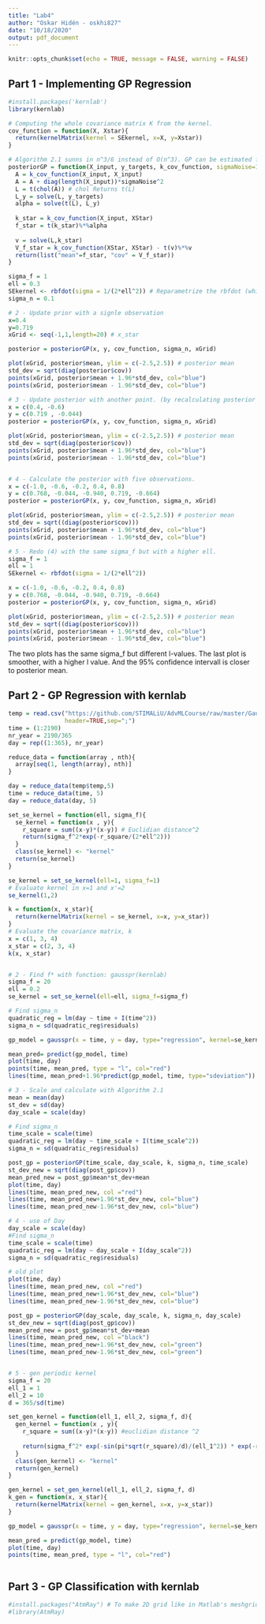 ```yaml
---
title: "Lab4"
author: "Oskar Hidén - oskhi827"
date: "10/18/2020"
output: pdf_document
---
```


```r
knitr::opts_chunk$set(echo = TRUE, message = FALSE, warning = FALSE)
```

## Part 1 - Implementing GP Regression
```r
#install.packages('kernlab')
library(kernlab)

# Computing the whole covariance matrix K from the kernel.
cov_function = function(X, Xstar){
  return(kernelMatrix(kernel = SEkernel, x=X, y=Xstar)) 
}

# Algorithm 2.1 sunns in n^3/6 instead of O(n^3). GP can be estimated faster, O(n) with eg. KISS-GP
posteriorGP = function(X_input, y_targets, k_cov_function, sigmaNoise=1, XStar){
  A = k_cov_function(X_input, X_input)
  A = A + diag(length(X_input))*sigmaNoise^2
  L = t(chol(A)) # chol Returns t(L)
  L_y = solve(L, y_targets)
  alpha = solve(t(L), L_y)
  
  k_star = k_cov_function(X_input, XStar)
  f_star = t(k_star)%*%alpha
  
  v = solve(L,k_star)
  V_f_star = k_cov_function(XStar, XStar) - t(v)%*%v
  return(list("mean"=f_star, "cov" = V_f_star))
}

sigma_f = 1
ell = 0.3
SEkernel <- rbfdot(sigma = 1/(2*ell^2)) # Reparametrize the rbfdot (which is the SE kernel) in kernlab.
sigma_n = 0.1

# 2 - Update prior with a signle observation
x=0.4
y=0.719
xGrid <- seq(-1,1,length=20) # x_star

posterior = posteriorGP(x, y, cov_function, sigma_n, xGrid)

plot(xGrid, posterior$mean, ylim = c(-2.5,2.5)) # posterior mean
std_dev = sqrt(diag(posterior$cov))
points(xGrid, posterior$mean + 1.96*std_dev, col="blue")
points(xGrid, posterior$mean - 1.96*std_dev, col="blue")

# 3 - Update posterior with another point. (by recalculating posterior wiht Algorithm 2.1)
x = c(0.4, -0.6)
y = c(0.719 , -0.044)
posterior = posteriorGP(x, y, cov_function, sigma_n, xGrid)

plot(xGrid, posterior$mean, ylim = c(-2.5,2.5)) # posterior mean
std_dev = sqrt(diag(posterior$cov))
points(xGrid, posterior$mean + 1.96*std_dev, col="blue")
points(xGrid, posterior$mean - 1.96*std_dev, col="blue")


# 4 - Calculate the posterior with five observations.
x = c(-1.0, -0.6, -0.2, 0.4, 0.8)
y = c(0.768, -0.044, -0.940, 0.719, -0.664)
posterior = posteriorGP(x, y, cov_function, sigma_n, xGrid)

plot(xGrid, posterior$mean, ylim = c(-2.5,2.5)) # posterior mean
std_dev = sqrt((diag(posterior$cov)))
points(xGrid, posterior$mean + 1.96*std_dev, col="blue")
points(xGrid, posterior$mean - 1.96*std_dev, col="blue")

# 5 - Redo (4) with the same sigma_f but with a higher ell.
sigma_f = 1
ell = 1
SEkernel <- rbfdot(sigma = 1/(2*ell^2))

x = c(-1.0, -0.6, -0.2, 0.4, 0.8)
y = c(0.768, -0.044, -0.940, 0.719, -0.664)
posterior = posteriorGP(x, y, cov_function, sigma_n, xGrid)

plot(xGrid, posterior$mean, ylim = c(-2.5,2.5)) # posterior mean
std_dev = sqrt((diag(posterior$cov)))
points(xGrid, posterior$mean + 1.96*std_dev, col="blue")
points(xGrid, posterior$mean - 1.96*std_dev, col="blue")

```

The two plots has the same sigma_f but different l-values. The last plot is smoother, with a higher l value. And the 95% confidence intervall is closer to posterior mean. 


## Part 2 - GP Regression with kernlab
```r
temp = read.csv("https://github.com/STIMALiU/AdvMLCourse/raw/master/GaussianProcess/Code/TempTullinge.csv",
                header=TRUE,sep=";")
time = (1:2190)
nr_year = 2190/365
day = rep((1:365), nr_year)

reduce_data = function(array , nth){
  array[seq(1, length(array), nth)]
}

day = reduce_data(temp$temp,5)
time = reduce_data(time, 5)
day = reduce_data(day, 5)

set_se_kernel = function(ell, sigma_f){
  se_kernel = function(x , y){
    r_square = sum((x-y)*(x-y)) # Euclidian distance^2
    return(sigma_f^2*exp(-r_square/(2*ell^2)))
  }
  class(se_kernel) <- "kernel"
  return(se_kernel)
}

se_kernel = set_se_kernel(ell=1, sigma_f=1)
# Evaluate kernel in x=1 and x'=2
se_kernel(1,2)

k = function(x, x_star){
  return(kernelMatrix(kernel = se_kernel, x=x, y=x_star))
}
# Evaluate the covariance matrix, k
x = c(1, 3, 4)
x_star = c(2, 3, 4)
k(x, x_star)


# 2 - Find f* with function: gausspr(kernlab)
sigma_f = 20
ell = 0.2
se_kernel = set_se_kernel(ell=ell, sigma_f=sigma_f)

# Find sigma_n
quadratic_reg = lm(day ~ time + I(time^2))
sigma_n = sd(quadratic_reg$residuals)

gp_model = gausspr(x = time, y = day, type="regression", kernel=se_kernel, var = sigma_n^2, variance.model=TRUE)

mean_pred= predict(gp_model, time)
plot(time, day)
points(time, mean_pred, type = "l", col="red")
lines(time, mean_pred+1.96*predict(gp_model, time, type="sdeviation")) # wrong due to scaleing done by gausspr....

# 3 - Scale and calculate with Algorithm 2.1
mean = mean(day)
st_dev = sd(day)
day_scale = scale(day)

# Find sigma_n
time_scale = scale(time)
quadratic_reg = lm(day ~ time_scale + I(time_scale^2))
sigma_n = sd(quadratic_reg$residuals)

post_gp = posteriorGP(time_scale, day_scale, k, sigma_n, time_scale)
st_dev_new = sqrt(diag(post_gp$cov))
mean_pred_new = post_gp$mean*st_dev+mean
plot(time, day)
lines(time, mean_pred_new, col ="red")
lines(time, mean_pred_new+1.96*st_dev_new, col="blue")
lines(time, mean_pred_new-1.96*st_dev_new, col="blue")

# 4 - use of Day
day_scale = scale(day)
#Find sigma_n
time_scale = scale(time)
quadratic_reg = lm(day ~ day_scale + I(day_scale^2))
sigma_n = sd(quadratic_reg$residuals)

# old plot
plot(time, day)
lines(time, mean_pred_new, col ="red")
lines(time, mean_pred_new+1.96*st_dev_new, col="blue")
lines(time, mean_pred_new-1.96*st_dev_new, col="blue")

post_gp = posteriorGP(day_scale, day_scale, k, sigma_n, day_scale)
st_dev_new = sqrt(diag(post_gp$cov))
mean_pred_new = post_gp$mean*st_dev+mean
lines(time, mean_pred_new, col ="black")
lines(time, mean_pred_new+1.96*st_dev_new, col="green")
lines(time, mean_pred_new-1.96*st_dev_new, col="green")


# 5 - gen periodic kernel
sigma_f = 20
ell_1 = 1
ell_2 = 10
d = 365/sd(time)

set_gen_kernel = function(ell_1, ell_2, sigma_f, d){
  gen_kernel = function(x , y){
    r_square = sum((x-y)*(x-y)) #euclidian distance ^2
 
    return(sigma_f^2* exp(-sin(pi*sqrt(r_square)/d)/(ell_1^2)) * exp(-r_square/(2*ell_2^2)))
  }
  class(gen_kernel) <- "kernel"
  return(gen_kernel)
}

gen_kernel = set_gen_kernel(ell_1, ell_2, sigma_f, d)
k_gen = function(x, x_star){
  return(kernelMatrix(kernel = gen_kernel, x=x, y=x_star))
}

gp_model = gausspr(x = time, y = day, type="regression", kernel=se_kernel, var = sigma_n^2, variance.model=TRUE)

mean_pred = predict(gp_model, time)
plot(time, day)
points(time, mean_pred, type = "l", col="red")



```

## Part 3 - GP Classification with kernlab
```r
#install.packages("AtmRay") # To make 2D grid like in Matlab's meshgrid.
#library(AtmRay)
```
